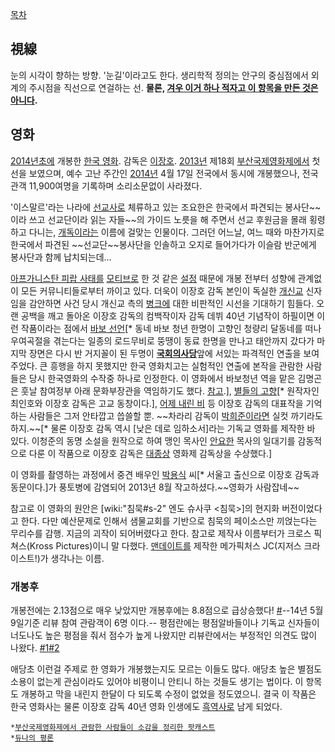 [[목차]]

== 視線 ==
눈의 시각이 향하는 방향. '눈길'이라고도 한다.
생리학적 정의는 안구의 중심점에서 외계의 주시점을 직선으로 연걸하는 선.
'''물론, [[이거 하나 적자고 만든 것이 아닌 항목|겨우 이거 하나 적자고 이 항목을 만든 것은 아니다]].'''

== 영화 ==
[[2014년]]초에 개봉한 [[한국 영화]]. 감독은 [[이장호]].
[[2013년]] 제18회 [[부산국제영화제]]에서 첫 선을 보였으며, 예수 고난 주간인 [[2014년]] 4월 17일 전국에서 동시에 개봉했으나, 전국관객 11,900여명을 기록하며 소리소문없이 사라졌다.

'이스말르'라는 나라에 [[선교사]]로 체류하고 있는 조요한은 한국에서 파견되는 봉사단~~이라 쓰고 선교단이라 읽는 자들~~의 가이드 노릇을 해 주면서 선교 후원금을 몰래 횡령하고 다니는, [[개독교|개독]]이라는 이름에 걸맞는 인물이다. 그러던 어느날, 여느 때와 마찬가지로 한국에서 파견된 ~~선교단~~봉사단을 인솔하고 오지로 들어가다가 이슬람 반군에게 봉사단과 함께 납치되는데...

[[아프가니스탄 피랍 사태]]를 [[모티브]]로 한 것 같은 [[설정]] 때문에 개봉 전부터 성향에 관계없이 모든 커뮤니티들로부터 까이고 있다. 더욱이 이장호 감독 본인이 독실한 [[개신교]] 신자임을 감안하면 사건 당시 개신교 측의 [[병크]]에 대한 비판적인 시선을 기대하기 힘들다. 오랜 공백을 깨고 돌아온 이장호 감독의 컴백작이자 감독 데뷔 40년 기념작이 하필이면 이런 작품이라는 점에서 [[바보 선언]][* 동네 바보 청년 한명이 고향인 청량리 달동네를 떠나 우여곡절을 겪는다는 일종의 로드무비로 뚱땡이 동료 한명을 만나고 태안까지 갔다가 마지막 장면은 다시 반 거지꼴이 된 두명이 '''[[국회의사당]]'''앞에 서있는 파격적인 연출을 보여주었다. 큰 흥행을 하지 못했지만 한국 영화치고는 실험적인 연출에 본작을 관람한 사람들은 당시 한국영화의 수작중 하나로 인정한다. 이 영화에서 바보청년 역을 맡은 김명곤은 훗날 참여정부 아래 문화부장관을 역임하기도 했다.  [http://wolfpack.tistory.com/1180671053 참고].], [[별들의 고향]][* 원작자인 최인호와 이장호 감독은 고교 동창이다.], [[어제 내린 비]] 등 이장호 감독의 대표작을 기억하는 사람들은 그저 안타깝고 씁쓸할 뿐. ~~차라리 감독이 [[박희준]]이라면 실컷 까기라도 하지.~~[* 물론 이장호 감독 역시 [낮은 데로 임하소서]라는 기독교 영화를 제작한 바 있다. 이청준의 동명 소설을 원작으로 하여 맹인 목사인 [[안요한]] 목사의 일대기를 감동적으로 다룬 이 작품으로 이장호 감독은 [[대종상]] 영화제 감독상을 수상했다.]

이 영화를 촬영하는 과정에서 중견 배우인 [[박용식]] 씨[* 서울고 출신으로 이장호 감독과 동문이다.]가 풍토병에 감염되어 2013년 8월 작고하셨다.~~영화가 사람잡네~~

참고로 이 영화의 원안은 [wiki:"침묵#s-2" 엔도 슈사쿠 <침묵>]의 현지화 버전이었다고 한다. 다만 예산문제로 인해서 샘물교회를 기반으로 침묵의 페이소스만 끼얹는다는 무리수를 감행. 지금의 괴작이 되어버렸다고 한다. 참고로 제작사 이름부터가 크로스 픽쳐스(Kross Pictures)이니 말 다했다. [[맨데이트]]를 제작한 메가픽처스 JC(지저스 크라이스트!)가 생각나는 이름.

=== 개봉후 ===
개봉전에는 2.13점으로 매우 낮았지만 개봉후에는 8.8점으로 급상승했다! [http://movie.naver.com/movie/bi/mi/point.nhn?code=105257 #]--14년 5월9일기준 리뷰 참여 관람객이 6명 이다.-- 평점란에는 평점알바들이나 기독교 신자들이 너도나도 높은 평점을 줘서 점수가 높게 나왔지만 리뷰란에서는 부정적인 의견도 많이 나왔다. [http://movie.naver.com/movie/bi/mi/reviewread.nhn?nid=3069325&code=105257&pointAfterActualPointYn=N&pointAfterOrder=sympathyScore&pointAfterPage=5&pointBeforeInterestYn=&pointBeforePage=1&reviewOrder=&reviewPage=1#tab #1][http://movie.naver.com/movie/bi/mi/reviewread.nhn?nid=3069338&code=105257&pointAfterActualPointYn=N&pointAfterOrder=sympathyScore&pointAfterPage=1&pointBeforeInterestYn=&pointBeforePage=1&reviewOrder=&reviewPage=1#tab #2]

애당초 이런걸 주제로 한 영화가 개봉했는지도 모르는 이들도 많다. 애당초 높은 별점도 소용이 없는게 관심이라도 있어야 비평이니 안티니 하는 것들도 생기는 법이다. 이 항목도 개봉하고 막을 내린지 한달이 다 되도록 수정이 없었을 정도였으니. 결국 이 작품은 한국 영화사는 물론 이장호 감독 40년 영화 인생에도 [[흑역사]]로 남게 되었다.

 *[http://chilp.it/b85c09 부산국제영화제에서 관람한 사람들이 소감을 정리한 팟캐스트]
 *[[듀나]][http://media.daum.net/entertain/culture/newsview?newsid=20140415130203275 의 평론]
